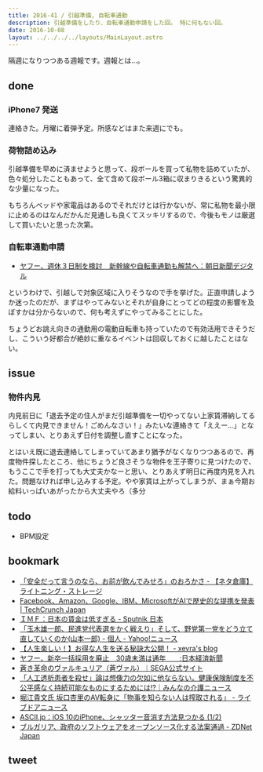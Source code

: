 ```yaml
---
title: 2016-41 / 引越準備, 自転車通勤
description: 引越準備をしたり、自転車通勤申請をした回。 特に何もない回。
date: 2016-10-08
layout: ../../../../layouts/MainLayout.astro
---
```


隔週になりつつある週報です。週報とは...。

done
----

###  iPhone7 発送

連絡きた。月曜に着弾予定。所感などはまた来週にでも。

###  荷物詰め込み

引越準備を早めに済ませようと思って、段ボールを買って私物を詰めていたが、色々処分したこともあって、全て含めて段ボール3箱に収まりきるという驚異的な少量になった。

もちろんベッドや家電品はあるのでそれだけとは行かないが、常に私物を最小限に止めるのはなんだかんだ見通しも良くてスッキリするので、今後もモノは厳選して買いたいと思った次第。

###  自転車通勤申請

- [ヤフー、週休３日制を検討　新幹線や自転車通勤も解禁へ：朝日新聞デジタル](https://www.asahi.com/articles/ASJ9T3S3CJ9TULFA001.html)

というわけで、引越しで対象区域に入りそうなので手を挙げた。正直申請しようか迷ったのだが、まずはやってみないとそれが自身にとってどの程度の影響を及ぼすかは分からないので、何も考えずにやってみることにした。

ちょうどお誂え向きの通勤用の電動自転車も持っていたので有効活用できそうだし、こういう好都合が絶妙に重なるイベントは回収しておくに越したことはない。

issue
----

###  物件内見

内見前日に「退去予定の住人がまだ引越準備を一切やってない上家賃滞納してるらしくて内見できません！ごめんなさい！」みたいな連絡きて「ええー...」となってしまい、とりあえず日付を調整し直すことになった。

とはいえ既に退去連絡してしまっていてあまり猶予がなくなりつつあるので、再度物件探したところ、他にちょうど良さそうな物件を王子寄りに見つけたので、もうここで手を打っても大丈夫かなーと思い、とりあえず明日に再度内見を入れた。問題なければ申し込みする予定。やや家賃は上がってしまうが、まぁ今期お給料いっぱいあがったから大丈夫やろ（多分

todo
----

- BPM設定

bookmark
----

- [「安全だって言うのなら、お前が飲んでみせろ」のおろかさ - 【ネタ倉庫】ライトニング・ストレージ](http://www.jgnn.net/ls/2016/09/post-13953.html)
- [Facebook、Amazon、Google、IBM、MicrosoftがAIで歴史的な提携を発表 | TechCrunch Japan](https://jp.techcrunch.com/2016/09/29/20160928facebook-amazon-google-ibm-and-microsoft-come-together-to-create-historic-partnership-on-ai/)
- [ＩＭＦ：日本の賃金は低すぎる - Sputnik 日本](https://jp.sputniknews.com/japan/201609302840636/)
- [「玉木雄一郎、民進党代表選をかく戦えり」そして、野党第一党をどう立て直していくのか(山本一郎) - 個人 - Yahoo!ニュース](https://news.yahoo.co.jp/byline/yamamotoichiro/20160930-00062761/)
- [【人生楽しい！】お得な人生を送る秘訣大公開！ - xevra's blog](http://xevra.hatenablog.com/entry/2016/09/30/220230)
- [ヤフー、新卒一括採用を廃止　30歳未満は通年　　:日本経済新聞](https://www.nikkei.com/article/DGXLZO07909200S6A001C1TJC000/)
- [蒼き革命のヴァルキュリア（蒼ヴァル）｜SEGA公式サイト](http://portal.valkyria.jp/azure/)
- [「人工透析患者を殺せ」論は想像力の欠如に他ならない。健康保険制度を不公平感なく持続可能なものにするためには!?｜みんなの介護ニュース](https://www.minnanokaigo.com/news/yamamoto/lesson9/)
- [堀江貴文氏 坂口杏里のAV転身に「物事を知らない人は搾取される」 - ライブドアニュース](https://news.livedoor.com/article/detail/12112198/)
- [ASCII.jp：iOS 10のiPhone、シャッター音消す方法見つかる (1/2)](https://ascii.jp/elem/000/001/234/1234279/)
- [ブルガリア、政府のソフトウェアをオープンソース化する法案通過 - ZDNet Japan](https://japan.zdnet.com/article/35085578/)

tweet
----

<Tweet tweetLink="https://twitter.com/legnoh/status/784548644527730688" />
